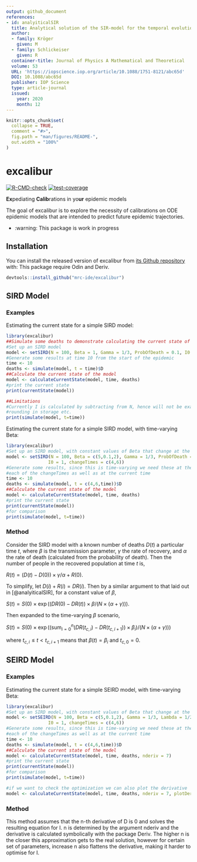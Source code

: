 ```yaml
---
output: github_document
references:
- id: analyiticalSIR
  title: Analytical solution of the SIR-model for the temporal evolution of epidemics. Part A time-independent reproduction factor
  author:
  - family: Kröger
    given: M
  - family: Schlickeiser
    given: R
  container-title: Journal of Physics A Mathematical and Theoretical
  volume: 53
  URL: 'https://iopscience.iop.org/article/10.1088/1751-8121/abc65d'
  DOI: 10.1088/abc65d
  publisher: IOP Science
  type: article-journal
  issued:
    year: 2020
    month: 12
---
```


<!-- README.md is generated from README.Rmd. Please edit that file -->

```r
knitr::opts_chunk$set(
  collapse = TRUE,
  comment = "#>",
  fig.path = "man/figures/README-",
  out.width = "100%"
)
```

# excalibur

<!-- badges: start -->
[![R-CMD-check](https://github.com/mrc-ide/excalibur/actions/workflows/R-CMD-check.yaml/badge.svg?branch=main)](https://github.com/mrc-ide/excalibur/actions/workflows/R-CMD-check.yaml)
[![test-coverage](https://github.com/mrc-ide/excalibur/actions/workflows/test-coverage.yaml/badge.svg?branch=main)](https://github.com/mrc-ide/excalibur/actions/workflows/test-coverage.yaml)
<!-- badges: end -->

**Ex**pediating **Calib**rations in yo**ur** epidemic models

The goal of excalibur is to explore the necessity of calibrations on ODE 
epidemic models that are intended to predict future epidemic trajectories.

* :warning: This package is work in progress

## Installation

You can install the released version of excalibur from [its Github repository](https://github.com/mrc-ide/excalibur) with:
This package require Odin and Deriv.

``` r
devtools::install_github("mrc-ide/excalibur")
```

## SIRD Model

### Examples

Estimating the current state for a simple SIRD model:

```r
library(excalibur)
##Simulate some deaths to demonstrate calculating the current state of the model
#Set up an SIRD model
model <- setSIRD(N = 100, Beta = 1, Gamma = 1/3, ProbOfDeath = 0.1, I0 = 1)
#Generate some results at time 10 from the start of the epidemic
time <- 10
deaths <- simulate(model, t = time)$D
##Calculate the current state of the model
model <- calculateCurrentState(model, time, deaths)
#print the current state
print(currentState(model))

##Limitations
#Currently I is calculated by subtracting from N, hence will not be exact due to
#rounding in storage etc.
print(simulate(model, t=time))
```

Estimating the current state for a simple SIRD model, with time-varying Beta:

```r
library(excalibur)
#Set up an SIRD model, with constant values of Beta that change at the times given
model <- setSIRD(N = 100, Beta = c(5,0.1,2), Gamma = 1/3, ProbOfDeath = 0.1, 
                I0 = 1, changeTimes = c(4,6))
#Generate some results, since this is time-varying we need these at the end of
#each of the changeTimes as well as at the current time
time <- 10
deaths <- simulate(model, t = c(4,6,time))$D
##Calculate the current state of the model
model <- calculateCurrentState(model, time, deaths)
#print the current state
print(currentState(model))
#for comparison
print(simulate(model, t=time))
```

### Method
Consider the SIRD model with a known number of deaths $D(t)$ a particular time $t$, where $\beta$ is the transmission parameter, $\gamma$ the rate of recovery, and $\alpha$ the rate of death (calculated from the probability of death).
Then the number of people in the recovered population at time $t$ is, 

$R(t)=(D(t)-D(0))\times\gamma/\alpha + R(0).$

To simplify, let $D(i)+R(i)=\mathrm{\textit{DR}}(i)$.
Then by a similar argument to that laid out in [@analyiticalSIR], for a constant value of $\beta$,

$S(t) = S(0)\times \exp((\mathrm{\textit{DR}}(0)-\mathrm{\textit{DR}}(t))\times\beta/(N\times(\alpha+\gamma))).$

Then expanded to the time-varying $\beta$ scenario,

$S(t)=S(0)\times\exp((\mathrm{sum}^n_{i=0}(\mathrm{\textit{DR}}(t_{c,i})-\mathrm{\textit{DR}}(t_{c,i+1}))\times\beta_i)/(N\times(\alpha + \gamma)))$

where $t_{c,i} \leq t < t_{c,i+1}$ means that $\beta(t) = \beta_i$ and $t_{c,0} = 0$.

## SEIRD Model

### Examples

Estimating the current state for a simple SEIRD model, with time-varying Beta:

```r
library(excalibur)
#Set up an SIRD model, with constant values of Beta that change at the times given
model <- setSEIRD(N = 100, Beta = c(5,0.1,2), Gamma = 1/3, Lambda = 1/2, ProbOfDeath = 0.1, 
                I0 = 1, changeTimes = c(4,6))
#Generate some results, since this is time-varying we need these at the end of
#each of the changeTimes as well as at the current time
time <- 10
deaths <- simulate(model, t = c(4,6,time))$D
##Calculate the current state of the model
model <- calculateCurrentState(model, time, deaths, nderiv = 7)
#print the current state
print(currentState(model))
#for comparison
print(simulate(model, t=time))

#if we want to check the optimization we can also plot the derivative
model <- calculateCurrentState(model, time, deaths, nderiv = 7, plotDeriv = TRUE)
```

### Method
This method assumes that the n-th derivative of D is 0 and solves the resulting 
equation for I. n is determined by the argument nderiv and the derivative is 
calculated symbolically with the package Deriv. The higher n is the closer this
approximation gets to the real solution, however for certain set of parameters,
increase n also flattens the derivative, making it harder to optimise for I.
